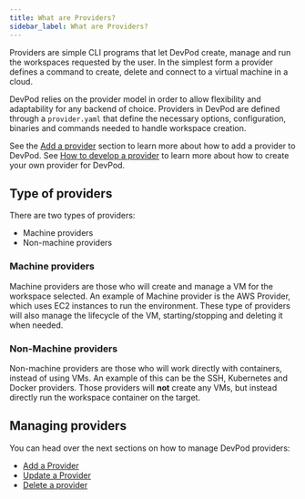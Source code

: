 ```yaml
---
title: What are Providers?
sidebar_label: What are Providers?
---
```


Providers are simple CLI programs that let DevPod create, manage and run the workspaces requested by the user.
In the simplest form a provider defines a command to create, delete and connect to a virtual machine in a cloud.

DevPod relies on the provider model in order to allow flexibility and adaptability for any backend of choice.
Providers in DevPod are defined through a `provider.yaml` that define the necessary options, configuration, binaries and commands needed to handle workspace creation.

See the [Add a provider](./add-provider.mdx) section to learn more about how to add a provider to DevPod.
See [How to develop a provider](../developing-providers/quickstart.mdx) to learn more about how to create your own provider for DevPod.

## Type of providers

There are two types of providers:

* Machine providers
* Non-machine providers

### Machine providers

Machine providers are those who will create and manage a VM for the workspace
selected.
An example of Machine provider is the AWS Provider, which uses EC2 instances to
run the environment.
These type of providers will also manage the lifecycle of the VM, starting/stopping
and deleting it when needed.

### Non-Machine providers

Non-machine providers are those who will work directly with containers, instead
of using VMs.
An example of this can be the SSH, Kubernetes and Docker providers.
Those providers will **not** create any VMs, but instead directly run the workspace
container on the target.

## Managing providers

You can head over the next sections on how to manage DevPod providers:

- [Add a Provider](./add-provider.mdx)
- [Update a Provider](./update-provider.mdx)
- [Delete a provider](./delete-provider.mdx)
